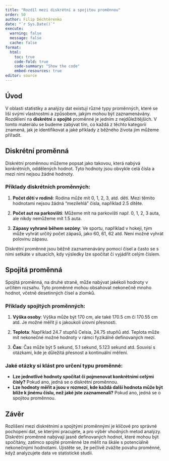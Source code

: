 ```yaml
---
title: "Rozdíl mezi diskrétní a spojitou proměnnou"
order: 50
author: Filip Děchtěrenko
date: "`r Sys.Date()`"
execute:
  warning: false
  message: false
  cache: false
format:
  html:
    toc: true
    code-fold: true
    code-summary: "Show the code"
    embed-resources: true
editor: source
---
```


## Úvod

V oblasti statistiky a analýzy dat existují různé typy proměnných, které se liší svými vlastnostmi a způsobem, jakým mohou být zaznamenávány. Rozdělení na **diskrétní** a **spojité** proměnné je jedním z nejdůležitějších. V tomto materiálu se budeme zabývat tím, co každá z těchto kategorií znamená, jak je identifikovat a jaké příklady z běžného života jim můžeme přiřadit.

## Diskrétní proměnná

Diskrétní proměnnou můžeme popsat jako takovou, která nabývá konkrétních, oddělených hodnot. Tyto hodnoty jsou obvykle celá čísla a mezi nimi nejsou žádné hodnoty. 

### Příklady diskrétních proměnných:

1. **Počet dětí v rodině**: Rodina může mít 0, 1, 2, 3, atd. dětí. Mezi těmito hodnotami nejsou žádná "mezilehlá" čísla, například 2.5 dítěte.

2. **Počet aut na parkovišti**: Můžeme mít na parkovišti např. 0, 1, 2, 3 auta, ale nikdy nemůžeme mít 1.5 auta.

3. **Zápasy vyhrané během sezóny**: Ve sportu, například v hokeji, tým může vyhrát určitý počet zápasů, jako 60, 61, 62 atd. Není možné vyhrát polovinu zápasu.

Diskrétní proměnné jsou běžně zaznamenávány pomocí čísel a často se s nimi setkáte v situacích, kdy výsledky lze spočítat či vyjádřit celým číslem.

## Spojitá proměnná

Spojitá proměnná, na druhé straně, může nabývat jakékoli hodnoty v určitém rozsahu. Tyto proměnné mohou obsahovat nekonečně mnoho hodnot, včetně desetinných čísel a zlomků.

### Příklady spojitých proměnných:

1. **Výška osoby**: Výška může být 170 cm, ale také 170.5 cm či 170.55 cm atd. Je možné měřit ji s jakoukoli úrovní přesnosti.

2. **Teplota**: Například 24.7 stupňů Celsia, 24.75 stupňů atd. Teplota může mít nekonečné možné hodnoty v rámci fyzikálně definovaných mezí.

3. **Čas**: Čas může být 5 sekund, 5.1 sekund, 5.123 sekund atd. Souvisí s otázkami, kde je důležitá přesnost a kontinuální měření.

### Jaké otázky si klást pro určení typu proměnné:

- **Lze jednotlivé hodnoty spočítat či pojmenovat konkrétními celými čísly?** Pokud ano, jedná se o diskrétní proměnnou.
- **Lze hodnoty měřit a jsou v rozmezí, kde každá další hodnota může být blíže k jinému číslu, než jaké jste zaznamenali?** Pokud ano, jedná se o spojitou proměnnou.

## Závěr

Rozlišení mezi diskrétními a spojitými proměnnými je klíčové pro správné pochopení dat, se kterými pracujete, a pro výběr vhodných metod analýzy. Diskrétní proměnné nabývají jasně definovaných hodnot, které mohou být spočítány, zatímco spojité proměnné lze měřit na škále s potenciálně nekonečnými hodnotami. Ujistěte se, že pečlivě zvážíte povahu proměnné, když analyzujete data ve statistické studii.

